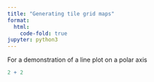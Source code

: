 ```yaml
---
title: "Generating tile grid maps"
format:
  html:
    code-fold: true
jupyter: python3
---
```


For a demonstration of a line plot on a polar axis

```r
2 + 2
```